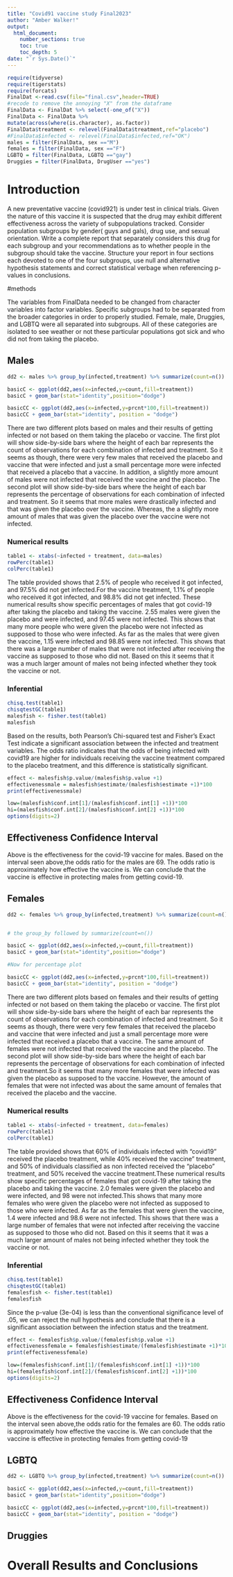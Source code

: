 ```yaml
---
title: "Covid91 vaccine study Final2023"
author: "Amber Walker!"
output: 
  html_document:
    number_sections: true
    toc: true
    toc_depth: 5
date: "`r Sys.Date()`" 
---
```


```r
require(tidyverse)
require(tigerstats)
require(forcats)
FinalDat <-read.csv(file="final.csv",header=TRUE)
#recode to remove the annoying "X" from the dataframe
FinalData <- FinalDat %>% select(-one_of("X"))
FinalData <- FinalData %>%
mutate(across(where(is.character), as.factor))
FinalData$treatment <- relevel(FinalData$treatment,ref="placebo")
#FinalData$infected <- relevel(FinalData$infected,ref="OK")
males = filter(FinalData, sex =="M")
females = filter(FinalData, sex =="F")
LGBTQ = filter(FinalData, LGBTQ =="gay")
Druggies = filter(FinalData, DrugUser =="yes")
```

# Introduction

A new preventative vaccine (covid921) is under test in clinical trials. Given the nature of this vaccine it is suspected that the drug may exhibit different effectiveness across the variety of subpopulations tracked. Consider population subgroups by gender( guys and gals), drug use, and sexual orientation. Write a complete report that separately considers this drug for each subgroup and your recommendations as to whether people in the subgroup should take the vaccine. Structure your report in four sections each devoted to one of the four subgroups, use null and alternative hypothesis statements and correct statistical verbage when referencing p-values in conclusions.

#methods

The variables from FinalData needed to be changed from character variables into factor variables. Specific subgroups had to be separated from the broader categories in order to properly studied. Female, male, Druggies, and LGBTQ were all separated into subgroups. All of these categories are isolated to see weather or not these particular populations got sick and who did not from taking the placebo.

## Males

```r
dd2 <- males %>% group_by(infected,treatment) %>% summarize(count=n()) %>% mutate(prcnt=count/sum(count))

basicC <- ggplot(dd2,aes(x=infected,y=count,fill=treatment))
basicC + geom_bar(stat="identity",position="dodge")

basicCC <- ggplot(dd2,aes(x=infected,y=prcnt*100,fill=treatment)) 
basicCC + geom_bar(stat="identity", position = "dodge")
```
There are two different plots based on males and their results of getting infected or not based on them taking the placebo or vaccine. The first plot will show side-by-side bars where the height of each bar represents the count of observations for each combination of infected and treatment. So it seems as though, there were very few males that received the placebo and vaccine that were infected and just a small percentage more were infected that received a placebo that a vaccine. In addition, a slightly more amount of males were not infected that received the vaccine and the placebo. The second plot will show side-by-side bars where the height of each bar represents the percentage of observations for each combination of infected and treatment. So it seems that more males were drastically infected and that was given the placebo over the vaccine. Whereas, the a slightly more amount of males that was given the placebo over the vaccine were not infected. 
 

### Numerical results

```r
table1 <- xtabs(~infected + treatment, data=males)
rowPerc(table1)
colPerc(table1)
```
The table provided shows that 2.5% of people who received it got infected, and 97.5% did not get infected.For the vaccine treatment, 1.1% of people who received it got infected, and 98.8% did not get infected. These numerical results show specific percentages of males that got covid-19 after taking the placebo and taking the vaccine. 2.55 males were given the placebo and were infected, and 97.45 were not infected. This shows that many more people who were given the placebo were not infected as supposed to those who were infected. As far as the males that were given the vaccine, 1.15 were infected and 98.85 were not infected. This shows that there was a large number of males that were not infected after receiving the vaccine as supposed to those who did not. Based on this it seems that it was a much larger amount of males not being infected whether they took the vaccine or not. 

### Inferential 


```r
chisq.test(table1)
chisqtestGC(table1)
malesfish <- fisher.test(table1)
malesfish
```
Based on the results, both Pearson's Chi-squared test and Fisher's Exact Test indicate a significant association between the infected and treatment variables. The odds ratio indicates that the odds of being infected with covid19 are higher for individuals receiving the vaccine treatment compared to the placebo treatment, and this difference is statistically significant.

```r
effect <- malesfish$p.value/(malesfish$p.value +1)
effectivenessmale = malesfish$estimate/(malesfish$estimate +1)*100
print(effectivenessmale)
```

```r
low=(malesfish$conf.int[1]/(malesfish$conf.int[1] +1))*100
hi=(malesfish$conf.int[2]/(malesfish$conf.int[2] +1))*100
options(digits=2)
```


## Effectiveness Confidence Interval 

Above is the effectiveness for the covid-19 vaccine for males. Based on the interval seen above,the odds ratio for the  males are 69. The odds ratio is approximately how effective the vaccine is. We can conclude that the vaccine is effective in protecting males from getting covid-19. 

## Females

```r
dd2 <- females %>% group_by(infected,treatment) %>% summarize(count=n()) %>% mutate(prcnt=count/sum(count))


# the group_by followed by summarize(count=n())

basicC <- ggplot(dd2,aes(x=infected,y=count,fill=treatment))
basicC + geom_bar(stat="identity",position="dodge")

#Now for percentage plot

basicCC <- ggplot(dd2,aes(x=infected,y=prcnt*100,fill=treatment)) 
basicCC + geom_bar(stat="identity", position = "dodge")
```
There are two different plots based on females and their results of getting infected or not based on them taking the placebo or vaccine. The first plot will show side-by-side bars where the height of each bar represents the count of observations for each combination of infected and treatment. So it seems as though, there were very few females that received the placebo and vaccine that were infected and just a small percentage more were infected that received a placebo that a vaccine. The same amount of females were not infected that received the vaccine and the placebo. The second plot will show side-by-side bars where the height of each bar represents the percentage of observations for each combination of infected and treatment.So it seems that many more females that were infected was given the placebo as supposed to the vaccine. However, the amount of females that were not infected was about the same amount of females that received the placebo and the vaccine. 

### Numerical results

```r
table1 <- xtabs(~infected + treatment, data=females)
rowPerc(table1)
colPerc(table1)
``` 
The table provided shows that 60% of individuals infected with "covid19" received the placebo treatment, while 40% received the vaccine" treatment, and 50% of individuals classified as non infected received the "placebo" treatment, and 50% received the vaccine treatment.These numerical results show specific percentages of females that got covid-19 after taking the placebo and taking the vaccine. 2.0 females were given the placebo and were infected, and 98 were not infected.This shows that many more females who were given the placebo were not infected as supposed to those who were infected. As far as the females that were given the vaccine, 1.4 were infected and 98.6 were not infected. This shows that there was a large number of females that were not infected after receiving the vaccine as supposed to those who did not. Based on this it seems that it was a much larger amount of males not being infected whether they took the vaccine or not. 

### Inferential 


```r
chisq.test(table1)
chisqtestGC(table1)
femalesfish <- fisher.test(table1)
femalesfish
```
Since the p-value (3e-04) is less than the conventional significance level of .05, we can reject the null hypothesis and conclude that there is a significant association between the infection status and the treatment.

```r
effect <- femalesfish$p.value/(femalesfish$p.value +1)
effectivenessfemale = femalesfish$estimate/(femalesfish$estimate +1)*100
print(effectivenessfemale)
```

```r
low=(femalesfish$conf.int[1]/(femalesfish$conf.int[1] +1))*100
hi=(femalesfish$conf.int[2]/(femalesfish$conf.int[2] +1))*100
options(digits=2)
```

## Effectiveness Confidence Interval 

Above is the effectiveness for the covid-19 vaccine for females. Based on the interval seen above,the odds ratio for the  females are 60. The odds ratio is approximately how effective the vaccine is. We can conclude that the vaccine is effective in protecting females from getting covid-19

## LGBTQ

```r
dd2 <- LGBTQ %>% group_by(infected,treatment) %>% summarize(count=n()) %>% mutate(prcnt=count/sum(count))

basicC <- ggplot(dd2,aes(x=infected,y=count,fill=treatment))
basicC + geom_bar(stat="identity",position="dodge")

basicCC <- ggplot(dd2,aes(x=infected,y=prcnt*100,fill=treatment)) 
basicCC + geom_bar(stat="identity", position = "dodge")
```



## Druggies

# Overall Results and Conclusions
